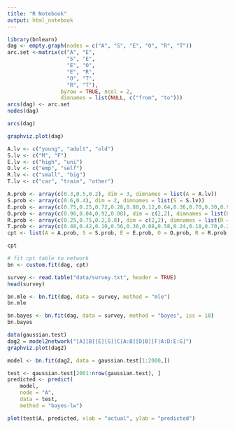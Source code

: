 ```yaml
---
title: "R Notebook"
output: html_notebook
---
```


```r
library(bnlearn)
dag <- empty.graph(nodes = c("A", "S", "E", "O", "R", "T"))
arc.set <-matrix(c("A", "E",
                   "S", "E",
                   "E", "O",
                   "E", "R",
                   "O", "T",
                   "R", "T"),
                 byrow = TRUE, ncol = 2,
                 dimnames = list(NULL, c("from", "to")))
arcs(dag) <- arc.set
nodes(dag)
```

```r
arcs(dag)
```

```r
graphviz.plot(dag)
```
```r
A.lv <- c("young", "adult", "old")
S.lv <- c("M", "F")
E.lv <- c("high", "uni")
O.lv <- c("emp", "self")
R.lv <- c("small", "big")
T.lv <- c("car", "train", "other")

A.prob <- array(c(0.3,0.5,0.2), dim = 3, dimnames = list(A = A.lv))
S.prob <- array(c(0.6,0.4), dim = 2, dimnames = list(S = S.lv))
E.prob <- array(c(0.75,0.25,0.72,0.28,0.88,0.12,0.64,0.36,0.70,0.30,0.90,0.10), dim = c(2,3,2), dimnames = list(E = E.lv, A = A.lv, S = S.lv))
O.prob <- array(c(0.96,0.04,0.92,0.08), dim = c(2,2), dimnames = list(O = O.lv, E = E.lv))
R.prob <- array(c(0.25,0.75,0.2,0.8), dim = c(2,2), dimnames = list(R = R.lv, E = E.lv))
T.prob <- array(c(0.48,0.42,0.10,0.56,0.36,0.08,0.58,0.24,0.18,0.70,0.21,0.09), dim = c(3,2,2), dimnames = list(T = T.lv, O = O.lv, R = R.lv))
cpt <- list(A = A.prob, S = S.prob, E = E.prob, O = O.prob, R = R.prob, T = T.prob)

```

```r
cpt
```
```r
# fit cpt table to network
bn <- custom.fit(dag, cpt)
```
```r
survey <- read.table("data/survey.txt", header = TRUE)
head(survey)
```
```r
bn.mle <- bn.fit(dag, data = survey, method = "mle")
bn.mle
```
```r
bn.bayes <- bn.fit(dag, data = survey, method = "bayes", iss = 10)
bn.bayes
```
```r
data(gaussian.test)
dag2 = model2network("[A][B][E][G][C|A:B][D|B][F|A:D:E:G]")
graphviz.plot(dag2)
```


```r
model <- bn.fit(dag2, data = gaussian.test[1:2000,])
```

```r
test <- gaussian.test[2001:nrow(gaussian.test), ]
predicted <- predict(
    model,
    node = "A",
    data = test,
    method = "bayes-lw")

plot(test$A, predicted, xlab = "actual", ylab = "predicted")
```




